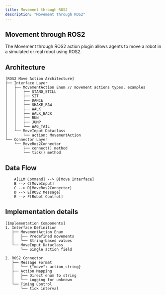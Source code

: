 ```yaml
---
title: Movement through ROS2
description: "Movement through ROS2"
---
```


## Movement through ROS2

The Movement through ROS2 action plugin allows agents to move a robot in a simulated or real robot using ROS2.

## Architecture

```
[ROS2 Move Action Architecture]
├── Interface Layer
│   ├── MovementAction Enum // movement actions types, examples
│   │   ├── STAND_STILL
│   │   ├── SIT
│   │   ├── DANCE
│   │   ├── SHAKE_PAW
│   │   ├── WALK
│   │   ├── WALK_BACK
│   │   ├── RUN
│   │   ├── JUMP
│   │   └── WAG_TAIL
│   └── MoveInput Dataclass
│       └── action: MovementAction
└── Connector Layer
    └── MoveRos2Connector
        ├── connect() method
        └── tick() method
```

## Data Flow

```
    A[LLM Command] --> B[Move Interface]
    B --> C[MoveInput]
    C --> D[MoveRos2Connector]
    D --> E[ROS2 Message]
    E --> F[Robot Control]
```

## Implementation details

```
[Implementation Components]
1. Interface Definition
   ├── MovementAction Enum
   │   ├── Predefined movements
   │   └── String-based values
   └── MoveInput Dataclass
       └── Single action field

2. ROS2 Connector
   ├── Message Format
   │   └── {"move": action_string}
   ├── Action Mapping
   │   ├── Direct enum to string
   │   └── Logging for unknown
   └── Timing Control
       └── tick interval
```




